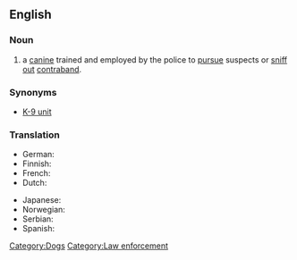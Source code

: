 ==English==
{{wikipedia}}

===Noun===
{{en-noun|sg=[[police]] [[dog]]}}

# a [[canine]] trained and employed by the police to [[pursue]] suspects or [[sniff out]] [[contraband]].

===Synonyms===
* [[K-9 unit]]

===Translation===
{{trans-top|trained dog for police work}}
* German: {{t+|de|Diensthund}}
* Finnish: {{t+|fi|Poliisikoira}}
* French: {{t+|fr|Chien policier}}
* Dutch: {{t+|nl|Politiehond}}
{{trans-mid}}
* Japanese: {{t+|ja|警察犬|tr=keisatsuken|sc=Jpan}}
* Norwegian: {{t+|no|Politihund}}
* Serbian: {{t+|sr|Полицијски пас}}
* Spanish: {{t+|es|Perros policía}}
{{trans-bottom}}

[[Category:Dogs]]
[[Category:Law enforcement]]
